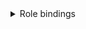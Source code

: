 


<Tabs groupId="install-type">

  <TabItem value='HardWay'>
    <details className="custom-gray-block">
    <summary>Role bindings</summary>

    <h4>Переменные окружения</h4>
    <CodeBlock language="bash">
      {dedent`
        export AUTH_EXTRA_GROUPS="system:bootstrappers:kubeadm:default-node-token"
      `}
    </CodeBlock>

    <h4>Роли и связи</h4>

    > Этот блок необходим, чтобы kubeadm мог проверить, зарегистрирована ли нода с таким именем в кластере или нет.

    <CodeBlock language="bash">
      {dedent`
        kubectl \\
          --kubeconfig=${CUSTOM_VALUE.kubernetesBaseFolderPath.value}/super-admin.conf apply -f - <<EOF
        ---
        apiVersion: rbac.authorization.k8s.io/v1
        kind: ClusterRole
        metadata:
          name: kubeadm:get-nodes
        rules:
        - apiGroups:
          - ""
          resources:
          - nodes
          verbs:
          - get
        ---
        apiVersion: rbac.authorization.k8s.io/v1
        kind: ClusterRoleBinding
        metadata:
          name: kubeadm:get-nodes
        roleRef:
          apiGroup: rbac.authorization.k8s.io
          kind: ClusterRole
          name: kubeadm:get-nodes
        subjects:
        - apiGroup: rbac.authorization.k8s.io
          kind: Group
          name: $\{AUTH_EXTRA_GROUPS}
        EOF
      `}
    </CodeBlock>

    > Этот блок необходим для того, чтобы анонимные клиенты (например, kubeadm на этапе discovery) могли получить ConfigMap с информацией о кластере (cluster-info) из пространства kube-public. Это позволяет загрузить начальные параметры подключения к API-серверу и проверить подпись bootstrap-токена до установления полноценной аутентификации.

    <CodeBlock language="bash">
      {dedent`
        kubectl \\
          --kubeconfig=${CUSTOM_VALUE.kubernetesBaseFolderPath.value}/super-admin.conf apply -f - <<EOF
        ---
        apiVersion: rbac.authorization.k8s.io/v1
        kind: Role
        metadata:
          name: kubeadm:bootstrap-signer-clusterinfo
          namespace: kube-public
        rules:
        - apiGroups:
          - ""
          resourceNames:
          - cluster-info
          resources:
          - configmaps
          verbs:
          - get
        ---
        apiVersion: rbac.authorization.k8s.io/v1
        kind: RoleBinding
        metadata:
          name: kubeadm:bootstrap-signer-clusterinfo
          namespace: kube-public
        roleRef:
          apiGroup: rbac.authorization.k8s.io
          kind: Role
          name: kubeadm:bootstrap-signer-clusterinfo
        subjects:
        - apiGroup: rbac.authorization.k8s.io
          kind: User
          name: system:anonymous
        EOF
      `}
    </CodeBlock>

    > Данный блок необходим для назначения прав cluster-admin всем пользователям, входящим в группу kubeadm:cluster-admins. Это позволяет предоставить полный доступ к кластеру с возможностью централизованного управления правами — в отличие от группы system:masters, отозвать доступ из которой невозможно через механизмы RBAC. Такой подход упрощает настройку административных ролей и интеграцию с внешними системами авторизации.

    <CodeBlock language="bash">
      {dedent`
        kubectl \\
          --kubeconfig=${CUSTOM_VALUE.kubernetesBaseFolderPath.value}/super-admin.conf apply -f - <<EOF
        ---
        apiVersion: rbac.authorization.k8s.io/v1
        kind: ClusterRoleBinding
        metadata:
          name: kubeadm:cluster-admins
        roleRef:
          apiGroup: rbac.authorization.k8s.io
          kind: ClusterRole
          name: cluster-admin
        subjects:
        - apiGroup: rbac.authorization.k8s.io
          kind: Group
          name: kubeadm:cluster-admins
        EOF
      `}
    </CodeBlock>

    > Данный блок требуется для того, чтобы участники группы $\{AUTH_EXTRA_GROUPS} (например, system:bootstrappers) могли использовать bootstrap-токен для инициализации подключения kubelet к кластеру. Привязка к роли system:node-bootstrapper позволяет таким субъектам запрашивать TLS-сертификаты для узлов через CSR (CertificateSigningRequest), что является необходимым шагом в процессе kubeadm join.

    <CodeBlock language="bash">
      {dedent`
        kubectl \\
          --kubeconfig=${CUSTOM_VALUE.kubernetesBaseFolderPath.value}/super-admin.conf apply -f - <<EOF
        ---
        apiVersion: rbac.authorization.k8s.io/v1
        kind: ClusterRoleBinding
        metadata:
          name: kubeadm:kubelet-bootstrap
        roleRef:
          apiGroup: rbac.authorization.k8s.io
          kind: ClusterRole
          name: system:node-bootstrapper
        subjects:
        - apiGroup: rbac.authorization.k8s.io
          kind: Group
          name: $\{AUTH_EXTRA_GROUPS}
        EOF
      `}
    </CodeBlock>

    > Данный блок требуется для автоматического одобрения запросов на выдачу клиентских сертификатов от узлов, присоединяющихся к кластеру через bootstrap-токен. Он назначает группе $\{AUTH_EXTRA_GROUPS} (например, system:bootstrappers) роль system:certificates.k8s.io:certificatesigningrequests:nodeclient, что позволяет kube-controller-manager автоматически подписывать CSR от kubelet во время выполнения kubeadm join.

    <CodeBlock language="bash">
      {dedent`
        kubectl \\
          --kubeconfig=${CUSTOM_VALUE.kubernetesBaseFolderPath.value}/super-admin.conf apply -f - <<EOF
        ---
        apiVersion: rbac.authorization.k8s.io/v1
        kind: ClusterRoleBinding
        metadata:
          name: kubeadm:node-autoapprove-bootstrap
        roleRef:
          apiGroup: rbac.authorization.k8s.io
          kind: ClusterRole
          name: system:certificates.k8s.io:certificatesigningrequests:nodeclient
        subjects:
        - apiGroup: rbac.authorization.k8s.io
          kind: Group
          name: $\{AUTH_EXTRA_GROUPS}
        EOF
      `}
    </CodeBlock>

    > Данный блок требуется для автоматического одобрения запросов на продление клиентских сертификатов kubelet. Он предоставляет группе system:nodes права, позволяющие повторно запрашивать и автоматически получать новые сертификаты через CertificateSigningRequest. Это необходимо для корректной работы механизма ротации сертификатов узлов без ручного вмешательства.

    <CodeBlock language="bash">
      {dedent`
        kubectl \\
          --kubeconfig=${CUSTOM_VALUE.kubernetesBaseFolderPath.value}/super-admin.conf apply -f - <<EOF
        ---
        apiVersion: rbac.authorization.k8s.io/v1
        kind: ClusterRoleBinding
        metadata:
          name: kubeadm:node-autoapprove-certificate-rotation
        roleRef:
          apiGroup: rbac.authorization.k8s.io
          kind: ClusterRole
          name: system:certificates.k8s.io:certificatesigningrequests:selfnodeclient
        subjects:
        - apiGroup: rbac.authorization.k8s.io
          kind: Group
          name: system:nodes
        EOF
      `}
    </CodeBlock>

    :::note
    <CodeBlock language="bash">
        {dedent`
            clusterrole.rbac.authorization.k8s.io/kubeadm:get-nodes created
            role.rbac.authorization.k8s.io/kubeadm:bootstrap-signer-clusterinfo created
            rolebinding.rbac.authorization.k8s.io/kubeadm:bootstrap-signer-clusterinfo created
            clusterrolebinding.rbac.authorization.k8s.io/kubeadm:cluster-admins created
            clusterrolebinding.rbac.authorization.k8s.io/kubeadm:get-nodes created
            clusterrolebinding.rbac.authorization.k8s.io/kubeadm:kubelet-bootstrap created
            clusterrolebinding.rbac.authorization.k8s.io/kubeadm:node-autoapprove-bootstrap created
            clusterrolebinding.rbac.authorization.k8s.io/kubeadm:node-autoapprove-certificate-rotation created
        `}
    </CodeBlock>
    :::
    </details>

  <details className="custom-gray-block">
    <summary>Bootstrap tokens</summary>
    <h4>Переменные окружения</h4>
    <CodeBlock language="bash">
        {dedent`
            export AUTH_EXTRA_GROUPS="system:bootstrappers:kubeadm:default-node-token"
            export DESCRIPTION="kubeadm bootstrap token"
            export EXPIRATION=$(date -d '24 hours' "+%Y-%m-%dT%H:%M:%SZ")
            export TOKEN_ID="fjt9ex"
            export TOKEN_SECRET="lwzqgdlvoxtqk4yw"
            export USAGE_BOOTSTRAP_AUTHENTIFICATION="true"
            export USAGE_BOOTSTRAP_SIGNING="true"
        `}
    </CodeBlock>

    <h4>Создание токена доступа</h4>

    > Этот токен — bootstrap-токен, и он нужен для того, чтобы разрешить новой ноде безопасно присоединиться к Kubernetes-кластеру через kubeadm join, пока у неё ещё нет собственных сертификатов и доверенного kubeconfig-а.

    :::danger Внимание!
      Под каждую ноду в продуктивной среде рекомендуется создавать отдельный bootstrap-токен.
      Однако, для целей демонстрации (и в рамках данной документации) мы упростили процесс и используем один общий токен для всех узлов управляющего контура.
    :::

    <CodeBlock>
      {dedent`
        kubectl \\
          --kubeconfig=${CUSTOM_VALUE.kubernetesBaseFolderPath.value}/super-admin.conf \\
          apply -f - <<EOF
        ---
        apiVersion: v1
        kind: Secret
        metadata:
          name: bootstrap-token-$\{TOKEN_ID}
          namespace: kube-system
        data:
          auth-extra-groups: $(echo -n "$AUTH_EXTRA_GROUPS" | base64)
          description: $(echo -n "$DESCRIPTION" | base64)
          expiration: $(echo -n "$EXPIRATION" | base64)
          token-id: $(echo -n "$TOKEN_ID" | base64)
          token-secret: $(echo -n "$TOKEN_SECRET" | base64)
          usage-bootstrap-authentication: $(echo -n "$USAGE_BOOTSTRAP_AUTHENTIFICATION" | base64)
          usage-bootstrap-signing: $(echo -n "$USAGE_BOOTSTRAP_SIGNING" | base64)
        type: bootstrap.kubernetes.io/token
        EOF
      `}

    </CodeBlock>

    :::note
    <CodeBlock language="bash">
        {dedent`
            secret/bootstrap-token-fjt9ex configured
        `}
    </CodeBlock>
    :::

  </details>

  <details className="custom-gray-block">
    <summary>Cluster-Info</summary>
    <h4>Переменные окружения</h4>
    <CodeBlock language="bash">
      {dedent`
          export KUBE_CA_CRT_BASE64=$(base64 -w 0 /etc/kubernetes/pki/ca.crt)
          export CLUSTER_API_URL=https://api.${CUSTOM_VALUE.clusterName.value}.${CUSTOM_VALUE.kubernetesBaseDomain.value}
      `}
    </CodeBlock>

    <h4>Обновление Сluster-info</h4>

    > cluster-info — это публичный источник базовой информации о кластере, необходимый для безопасного bootstrap-присоединения новых узлов через kubeadm.
      - 🔐 Содержит публичный kubeconfig с CA и адресом API.
      - 📥 Используется kubeadm join для discovery.
      - 🌐 Доступен анонимно через kube-public.
      - ✅ Позволяет ноде проверить подлинность API-сервера до аутентификации.

    <CodeBlock>
      {dedent`
        kubectl \\
          --kubeconfig=${CUSTOM_VALUE.kubernetesBaseFolderPath.value}/super-admin.conf \\
          apply -f - <<EOF
        ---
        apiVersion: v1
        data:
          kubeconfig: |
            apiVersion: v1
            clusters:
            - cluster:
                certificate-authority-data: $\{KUBE_CA_CRT_BASE64}
                server: $\{CLUSTER_API_URL}:${KUBE_API_ARGS.securePort.value}
              name: ""
            contexts: null
            current-context: ""
            kind: Config
            preferences: {}
            users: null
        kind: ConfigMap
        metadata:
          name: cluster-info
          namespace: kube-public

        EOF
      `}

    </CodeBlock>

    :::note
    <CodeBlock language="bash">
        {dedent`
            configmap/cluster-info created
        `}
    </CodeBlock>
    :::

    </details>

  </TabItem>

  <TabItem value='Kubeadm'>

    <h4>Генерация ролевой модели</h4>
    <CodeBlock language="bash">
      {dedent`
        kubeadm init phase bootstrap-token \\
          --config=${CUSTOM_VALUE.kubeadmBaseConfigPath.value}/kubeadm.yaml \\
          --kubeconfig=${CUSTOM_VALUE.kubernetesBaseFolderPath.value}/super-admin.conf
      `}
    </CodeBlock>

    :::note
    <CodeBlock language="bash">
      {dedent`
        [bootstrap-token] Using token: fjt9ex.lwzqgdlvoxtqk4yw
        [bootstrap-token] Configuring bootstrap tokens, cluster-info ConfigMap, RBAC Roles
        [bootstrap-token] Configured RBAC rules to allow Node Bootstrap tokens to get nodes
        [bootstrap-token] Configured RBAC rules to allow Node Bootstrap tokens to post CSRs in order for nodes to get long term certificate credentials
        [bootstrap-token] Configured RBAC rules to allow the csrapprover controller automatically approve CSRs from a Node Bootstrap Token
        [bootstrap-token] Configured RBAC rules to allow certificate rotation for all node client certificates in the cluster
        [bootstrap-token] Creating the "cluster-info" ConfigMap in the "kube-public" namespace
      `}
    </CodeBlock>
    :::

  </TabItem>
</Tabs>
